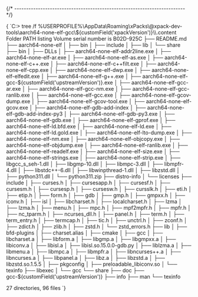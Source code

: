 


{/* ------------------------------------------------------------------------ */}

<CodeBlock language="console"> {
`C:\> tree /f %USERPROFILE%\\AppData\\Roaming\\xPacks\\@xpack-dev-tools\\aarch64-none-elf-gcc\\${customField('xpackVersion')}\\.content
Folder PATH listing
Volume serial number is B02D-925C
├── README.md
├── aarch64-none-elf
│   ├── bin
│   ├── include
│   ├── lib
│   └── share
├── bin
│   ├── DLLs
│   ├── aarch64-none-elf-addr2line.exe
│   ├── aarch64-none-elf-ar.exe
│   ├── aarch64-none-elf-as.exe
│   ├── aarch64-none-elf-c++.exe
│   ├── aarch64-none-elf-c++filt.exe
│   ├── aarch64-none-elf-cpp.exe
│   ├── aarch64-none-elf-dwp.exe
│   ├── aarch64-none-elf-elfedit.exe
│   ├── aarch64-none-elf-g++.exe
│   ├── aarch64-none-elf-gcc-${customField('upstreamVersion')}.exe
│   ├── aarch64-none-elf-gcc-ar.exe
│   ├── aarch64-none-elf-gcc-nm.exe
│   ├── aarch64-none-elf-gcc-ranlib.exe
│   ├── aarch64-none-elf-gcc.exe
│   ├── aarch64-none-elf-gcov-dump.exe
│   ├── aarch64-none-elf-gcov-tool.exe
│   ├── aarch64-none-elf-gcov.exe
│   ├── aarch64-none-elf-gdb-add-index
│   ├── aarch64-none-elf-gdb-add-index-py3
│   ├── aarch64-none-elf-gdb-py3.exe
│   ├── aarch64-none-elf-gdb.exe
│   ├── aarch64-none-elf-gprof.exe
│   ├── aarch64-none-elf-ld.bfd.exe
│   ├── aarch64-none-elf-ld.exe
│   ├── aarch64-none-elf-ld.gold.exe
│   ├── aarch64-none-elf-lto-dump.exe
│   ├── aarch64-none-elf-nm.exe
│   ├── aarch64-none-elf-objcopy.exe
│   ├── aarch64-none-elf-objdump.exe
│   ├── aarch64-none-elf-ranlib.exe
│   ├── aarch64-none-elf-readelf.exe
│   ├── aarch64-none-elf-size.exe
│   ├── aarch64-none-elf-strings.exe
│   ├── aarch64-none-elf-strip.exe
│   ├── libgcc_s_seh-1.dll
│   ├── libgmp-10.dll
│   ├── libmpc-3.dll
│   ├── libmpfr-4.dll
│   ├── libstdc++-6.dll
│   ├── libwinpthread-1.dll
│   ├── libzstd.dll
│   ├── python311.dll
│   └── python311.zip
├── distro-info
│   └── licenses
├── include
│   ├── curses.h
│   ├── cursesapp.h
│   ├── cursesf.h
│   ├── cursesm.h
│   ├── cursesp.h
│   ├── cursesw.h
│   ├── cursslk.h
│   ├── eti.h
│   ├── etip.h
│   ├── form.h
│   ├── gdb
│   ├── gmp.h
│   ├── gmpxx.h
│   ├── iconv.h
│   ├── isl
│   ├── libcharset.h
│   ├── localcharset.h
│   ├── lzma
│   ├── lzma.h
│   ├── menu.h
│   ├── mpc.h
│   ├── mpf2mpfr.h
│   ├── mpfr.h
│   ├── nc_tparm.h
│   ├── ncurses_dll.h
│   ├── panel.h
│   ├── term.h
│   ├── term_entry.h
│   ├── termcap.h
│   ├── tic.h
│   ├── unctrl.h
│   ├── zconf.h
│   ├── zdict.h
│   ├── zlib.h
│   ├── zstd.h
│   └── zstd_errors.h
├── lib
│   ├── bfd-plugins
│   ├── charset.alias
│   ├── cmake
│   ├── gcc
│   ├── libcharset.a
│   ├── libform.a
│   ├── libgmp.a
│   ├── libgmpxx.a
│   ├── libiconv.a
│   ├── libisl.a
│   ├── libisl.so.15.0.0-gdb.py
│   ├── liblzma.a
│   ├── libmenu.a
│   ├── libmpc.a
│   ├── libmpfr.a
│   ├── libncurses++.a
│   ├── libncurses.a
│   ├── libpanel.a
│   ├── libz.a
│   ├── libzstd.a
│   ├── libzstd.so.1.5.5
│   ├── pkgconfig
│   ├── preloadable_libiconv.so
│   └── texinfo
├── libexec
│   └── gcc
└── share
    ├── doc
    ├── gcc-${customField('upstreamVersion')}
    ├── info
    ├── man
    └── texinfo

27 directories, 96 files
`} </CodeBlock>
